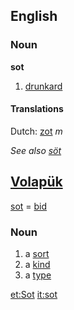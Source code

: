 ==English==

===Noun===
'''sot'''
#[[drunkard]]

====Translations====
Dutch: [[zot]] ''m''

''See also [[söt]]''
==[[Volapük]]== 
[[sot]] = [[bid]]

===Noun=== 
# a [[sort]]
# a [[kind]] 
# a [[type]]

[[et:Sot]]
[[it:sot]]